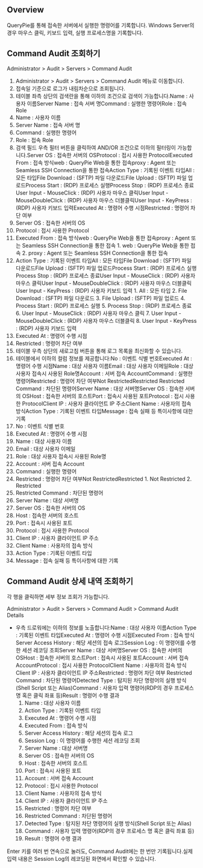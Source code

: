 ## Overview
QueryPie를 통해 접속한 서버에서 실행한 명령어를 기록합니다. Windows Server의 경우 마우스 클릭, 키보드 입력, 실행 프로세스명을 기록합니다.

## Command Audit 조회하기
Administrator > Audit > Servers > Command Audit

1. Administrator > Audit > Servers > Command Audit 메뉴로 이동합니다.
2. 접속일 기준으로 로그가 내림차순으로 조회됩니다.
3. 테이블 좌측 상단의 검색란을 통해 이하의 조건으로 검색이 가능합니다.Name : 사용자 이름Server Name : 접속 서버 명Command : 실행한 명령어Role : 접속 Role
  1. Name : 사용자 이름
  2. Server Name : 접속 서버 명
  3. Command : 실행한 명령어
  4. Role : 접속 Role
4. 검색 필드 우측 필터 버튼을 클릭하여 AND/OR 조건으로 이하의 필터링이 가능합니다.Server OS : 접속한 서버의 OSProtocol : 접시 사용한 ProtocolExecuted From : 접속 방식web : QueryPie Web을 통한 접속proxy : Agent 또는 Seamless SSH Connection을 통한 접속Action Type : 기록된 이벤트 타입All : 모든 타입File Download : (SFTP) 파일 다운로드File Upload : (SFTP) 파일 업로드Process Start : (RDP) 프로세스 실행Process Stop : (RDP) 프로세스 종료User Input - MouseClick : (RDP) 사용자 마우스 클릭User Input - MouseDoubleClick : (RDP) 사용자 마우스 더블클릭User Input - KeyPress : (RDP) 사용자 키보드 입력Executed At : 명령어 수행 시점Restricted : 명령어 차단 여부
  1. Server OS : 접속한 서버의 OS
  2. Protocol : 접시 사용한 Protocol
  3. Executed From : 접속 방식web : QueryPie Web을 통한 접속proxy : Agent 또는 Seamless SSH Connection을 통한 접속
    1. web : QueryPie Web을 통한 접속
    2. proxy : Agent 또는 Seamless SSH Connection을 통한 접속
  4. Action Type : 기록된 이벤트 타입All : 모든 타입File Download : (SFTP) 파일 다운로드File Upload : (SFTP) 파일 업로드Process Start : (RDP) 프로세스 실행Process Stop : (RDP) 프로세스 종료User Input - MouseClick : (RDP) 사용자 마우스 클릭User Input - MouseDoubleClick : (RDP) 사용자 마우스 더블클릭User Input - KeyPress : (RDP) 사용자 키보드 입력
    1. All : 모든 타입
    2. File Download : (SFTP) 파일 다운로드
    3. File Upload : (SFTP) 파일 업로드
    4. Process Start : (RDP) 프로세스 실행
    5. Process Stop : (RDP) 프로세스 종료
    6. User Input - MouseClick : (RDP) 사용자 마우스 클릭
    7. User Input - MouseDoubleClick : (RDP) 사용자 마우스 더블클릭
    8. User Input - KeyPress : (RDP) 사용자 키보드 입력
  5. Executed At : 명령어 수행 시점
  6. Restricted : 명령어 차단 여부
5. 테이블 우측 상단의 새로고침 버튼을 통해 로그 목록을 최신화할 수 있습니다.
6. 테이블에서 이하의 컬럼 정보를 제공합니다:No : 이벤트 식별 번호Executed At : 명령어 수행 시점Name : 대상 사용자 이름Email : 대상 사용자 이메일Role : 대상 사용자 접속시 사용된 Role명Account : 서버 접속 AccountCommand : 실행한 명령어Restricted : 명령어 차단 여부Not RestrictedRestricted Restricted Command : 차단된 명령어Server Name : 대상 서버명Server OS : 접속한 서버의 OSHost : 접속한 서버의 호스트Port : 접속시 사용된 포트Protocol : 접시 사용한 ProtocolClient IP : 사용자 클라이언트 IP 주소Client Name : 사용자의 접속 방식Action Type : 기록된 이벤트 타입Message : 접속 실패 등 특이사항에 대한 기록
  1. No : 이벤트 식별 번호
  2. Executed At : 명령어 수행 시점
  3. Name : 대상 사용자 이름
  4. Email : 대상 사용자 이메일
  5. Role : 대상 사용자 접속시 사용된 Role명
  6. Account : 서버 접속 Account
  7. Command : 실행한 명령어
  8. Restricted : 명령어 차단 여부Not RestrictedRestricted
    1. Not Restricted
    2. Restricted
  9.  Restricted Command : 차단된 명령어
  10. Server Name : 대상 서버명
  11. Server OS : 접속한 서버의 OS
  12. Host : 접속한 서버의 호스트
  13. Port : 접속시 사용된 포트
  14. Protocol : 접시 사용한 Protocol
  15. Client IP : 사용자 클라이언트 IP 주소
  16. Client Name : 사용자의 접속 방식
  17. Action Type : 기록된 이벤트 타입
  18. Message : 접속 실패 등 특이사항에 대한 기록

## Command Audit 상세 내역 조회하기
각 행을 클릭하면 세부 정보 조회가 가능합니다.

Administrator > Audit > Servers > Command Audit > Command Audit Details

* 우측 드로워에는 이하의 정보를 노출합니다:Name : 대상 사용자 이름Action Type : 기록된 이벤트 타입Executed At : 명령어 수행 시점Executed From : 접속 방식Server Access History : 해당 세션의 접속 로그Session Log : 이 명령어를 수행한 세션 레코딩 조회Server Name : 대상 서버명Server OS : 접속한 서버의 OSHost : 접속한 서버의 호스트Port : 접속시 사용된 포트Account : 서버 접속 AccountProtocol : 접시 사용한 ProtocolClient Name : 사용자의 접속 방식Client IP : 사용자 클라이언트 IP 주소Restricted : 명령어 차단 여부 Restricted Command : 차단된 명령어Detected Type : 탐지된 차단 명령어의 실행 방식(Shell Script 또는 Alias)Command : 사용자 입력 명령어(RDP의 경우 프로세스 명 혹은 클릭 좌표 등)Result : 명령어 수행 결과
  1. Name : 대상 사용자 이름
  2. Action Type : 기록된 이벤트 타입
  3. Executed At : 명령어 수행 시점
  4. Executed From : 접속 방식
  5. Server Access History : 해당 세션의 접속 로그
  6. Session Log : 이 명령어를 수행한 세션 레코딩 조회
  7. Server Name : 대상 서버명
  8. Server OS : 접속한 서버의 OS
  9. Host : 접속한 서버의 호스트
  10. Port : 접속시 사용된 포트
  11. Account : 서버 접속 Account
  12. Protocol : 접시 사용한 Protocol
  13. Client Name : 사용자의 접속 방식
  14. Client IP : 사용자 클라이언트 IP 주소
  15. Restricted : 명령어 차단 여부
  16.  Restricted Command : 차단된 명령어
  17. Detected Type : 탐지된 차단 명령어의 실행 방식(Shell Script 또는 Alias)
  18. Command : 사용자 입력 명령어(RDP의 경우 프로세스 명 혹은 클릭 좌표 등)
  19. Result : 명령어 수행 결과

Enter 키를 여러 번 연속으로 눌러도, Command Audit에는 한 번만 기록됩니다.실제 입력 내용은 Session Log의 레코딩된 화면에서 확인할 수 있습니다.
